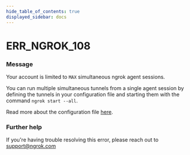 ```yaml
---
hide_table_of_contents: true
displayed_sidebar: docs
---
```



# ERR_NGROK_108

### Message

Your account is limited to `MAX` simultaneous ngrok agent sessions. 

You can run multiple simultaneous tunnels from a single agent session by defining the tunnels in your configuration file and starting them with the command `ngrok start --all`.

Read more about the configuration file [here](https://ngrok.com/docs/secure-tunnels/ngrok-agent/reference/config/).

### Further help

If you're having trouble resolving this error, please reach out to [support@ngrok.com](mailto:support@ngrok.com?subject=Help%20with%20ERR_NGROK_108)

<ErrorDetails error="err_ngrok_108" />
